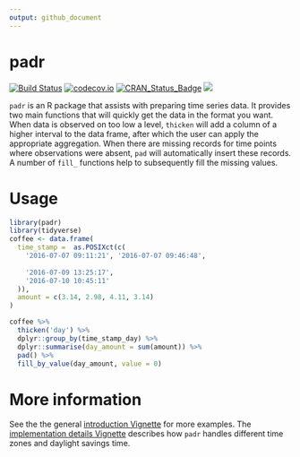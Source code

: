 ```yaml
---
output: github_document
---
```


<!-- README.md is generated from README.Rmd. Please edit that file -->
# padr

[![Build Status](https://travis-ci.org/EdwinTh/padr.png?branch=master)](https://travis-ci.org/EdwinTh/padr)
[![codecov.io](https://codecov.io/github/EdwinTh/padr/coverage.svg?branch=master)](https://codecov.io/github/EdwinTh/padr?branch=master)
[![CRAN_Status_Badge](http://www.r-pkg.org/badges/version/padr)](https://cran.r-project.org/package=padr)
[![](http://cranlogs.r-pkg.org/badges/padr)](https://cran.r-project.org/package=padr)

`padr` is an R package that assists with preparing time series data. It provides two main functions that will quickly get the data in the format you want. When data is observed on too low a level, `thicken` will add a column of a higher interval to the data frame, after which the user can apply the appropriate aggregation. When there are missing records for time points where observations were absent, `pad` will automatically insert these records. A number of `fill_` functions help to subsequently fill the missing values.

# Usage
```r
library(padr)
library(tidyverse)
coffee <- data.frame(
  time_stamp =  as.POSIXct(c(
    '2016-07-07 09:11:21', '2016-07-07 09:46:48',
    
    '2016-07-09 13:25:17',
    '2016-07-10 10:45:11'
  )),
  amount = c(3.14, 2.98, 4.11, 3.14)
)

coffee %>%
  thicken('day') %>%
  dplyr::group_by(time_stamp_day) %>%
  dplyr::summarise(day_amount = sum(amount)) %>%
  pad() %>%
  fill_by_value(day_amount, value = 0)
```

# More information
See the the general [introduction Vignette](https://CRAN.R-project.org/package=padr/vignettes/padr.html) for more examples. The [implementation details Vignette](https://CRAN.R-project.org/package=padr/vignettes/padr_implementation.html) describes how `padr` handles different time zones and daylight savings time.
